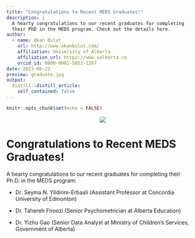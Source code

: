 ```yaml
---
title: "Congratulations to Recent MEDS Graduates!"
description: |
  A hearty congratulations to our recent graduates for completing 
  their PhD in the MEDS program. Check out the details here.
author:
  - name: Okan Bulut
    url: http://www.okanbulut.com/
    affiliation: University of Alberta
    affiliation_url: https://www.ualberta.ca
    orcid_id: 0000-0001-5853-1267
date: 2023-06-22
preview: graduate.jpg
output:
  distill::distill_article:
    self_contained: false
---
```



```r
knitr::opts_chunk$set(echo = FALSE)
```

<center>

![](graduate.jpg)
</center>

# Congratulations to Recent MEDS Graduates!

A hearty congratulations to our recent graduates for completing their Ph.D. in the MEDS program:

* Dr. Seyma N. Yildirim-Erbasli (Assistant Professor at Concordia University of Edmonton)

* Dr. Tahereh Firoozi (Senior Psychometrician at Alberta Education)

* Dr. Yizhu Gao (Senior Data Analyst at Ministry of Children’s Services, Government of Alberta)



